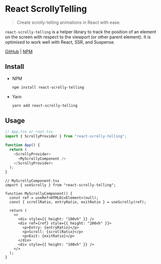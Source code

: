 
<Meta title="Welcome" />

# React ScrollyTelling

> Create scrolly-telling animations in React with ease.

`react-scrolly-telling` is a helper library to track the position of an element on the screen with respect to the viewport (or other parent element). It is optimised to work well with React, SSR, and Suspense.

[GitHub](https://www.github.com/GuptaSiddhant/react-scrolly-telling) | [NPM](https://www.npmjs.com/package/react-scrolly-telling)

## Install

- NPM
  ```sh
  npm install react-scrolly-telling
  ```
- Yarn
  ```sh
  yarn add react-scrolly-telling
  ```

## Usage

```ts
// App.tsx or root.tsx
import { ScrollyProvider } from "react-scrolly-telling";

function App() {
  return (
    <ScrollyProvider>
      <MyScrollyComponent />
    </ScrollyProvider>
  );
}
```

```tsx
// MyScrollyComponent.tsx
import { useScrolly } from "react-scrolly-telling";

function MyScrollyComponent() {
  const ref = useRef<HTMLDivElement>(null);
  const { scrollRatio, entryRatio, exitRatio } = useScrolly(ref);

  return (
    <>
      <div style={{ height: "100vh" }} />
      <div ref={ref} style={{ height: "200vh" }}>
        <p>Entry: {entryRatio}</p>
        <p>Scroll: {scrollRatio}</p>
        <p>Exit: {exitRatio}</p>
      </div>
      <div style={{ height: "100vh" }} />
    </>
  );
}
```
